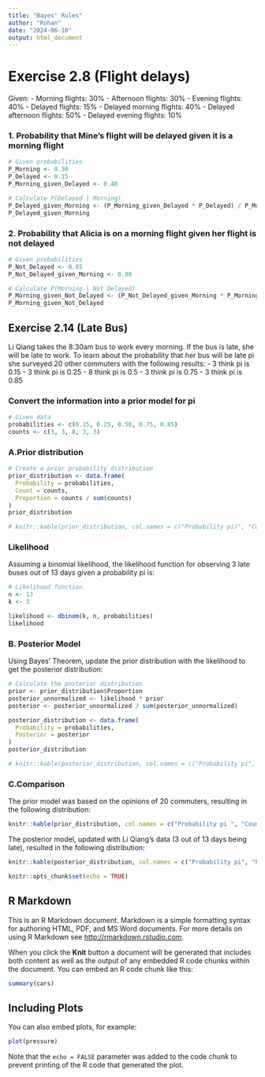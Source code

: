 ```yaml
---
title: "Bayes' Rules"
author: "Rohan"
date: "2024-06-10"
output: html_document
---
```


# Exercise 2.8 (Flight delays)


Given: - Morning flights: 30% 
- Afternoon flights: 30% 
- Evening flights: 40% 
- Delayed flights: 15% 
- Delayed morning flights: 40% 
- Delayed afternoon flights: 50% 
- Delayed evening flights: 10%


### 1. Probability that Mine's flight will be delayed given it is a morning flight

```r
# Given probabilities
P_Morning <- 0.30
P_Delayed <- 0.15
P_Morning_given_Delayed <- 0.40

# Calculate P(Delayed | Morning)
P_Delayed_given_Morning <- (P_Morning_given_Delayed * P_Delayed) / P_Morning
P_Delayed_given_Morning
```

### **2. Probability that Alicia is on a morning flight given her flight is not delayed**

```r
# Given probabilities
P_Not_Delayed <- 0.85
P_Not_Delayed_given_Morning <- 0.80

# Calculate P(Morning | Not Delayed)
P_Morning_given_Not_Delayed <- (P_Not_Delayed_given_Morning * P_Morning) / P_Not_Delayed
P_Morning_given_Not_Delayed
```

## Exercise 2.14 (Late Bus)


Li Qiang takes the 8:30am bus to work every morning. If the bus is late, she will be late to work. To learn about the probability that her bus will be late pi she surveyed 20 other commuters with the following results:
- 3 think pi is 0.15
- 3 think pi is 0.25
- 8 think pi is 0.5
- 3 think pi is 0.75
- 3 think pi is 0.85


### Convert the information into a prior model for pi

```r

# Given data
probabilities <- c(0.15, 0.25, 0.50, 0.75, 0.85)
counts <- c(3, 3, 8, 3, 3)
```

### A.Prior distribution

```r
# Create a prior probability distribution
prior_distribution <- data.frame(
  Probability = probabilities,
  Count = counts,
  Proportion = counts / sum(counts)
)
prior_distribution

# knitr::kable(prior_distribution, col.names = c("Probability pi)", "Count", "Proportion"))
```

### Likelihood


Assuming a binomial likelihood, the likelihood function for observing 3 late buses out of 13 days given a probability 
pi is:


```r
# Likelihood function
n <- 13
k <- 3

likelihood <- dbinom(k, n, probabilities)
likelihood
```

### B. Posterior Model

Using Bayes' Theorem, update the prior distribution with the likelihood to get the posterior distribution:

```r
# Calculate the posterior distribution
prior <- prior_distribution$Proportion
posterior_unnormalized <- likelihood * prior
posterior <- posterior_unnormalized / sum(posterior_unnormalized)

posterior_distribution <- data.frame(
  Probability = probabilities,
  Posterior = posterior
)
posterior_distribution

# knitr::kable(posterior_distribution, col.names = c("Probability pi", "Posterior Proportion"))

```

### C.Comparison

The prior model was based on the opinions of 20 commuters, resulting in the following distribution:

```r
knitr::kable(prior_distribution, col.names = c("Probability pi ", "Count", "Proportion"))

```

The posterior model, updated with Li Qiang's data (3 out of 13 days being late), resulted in the following distribution:

```r
knitr::kable(posterior_distribution, col.names = c("Probability pi", "Posterior Proportion"))

```

```r
knitr::opts_chunk$set(echo = TRUE)
```

## R Markdown

This is an R Markdown document. Markdown is a simple formatting syntax for authoring HTML, PDF, and MS Word documents. For more details on using R Markdown see <http://rmarkdown.rstudio.com>.

When you click the **Knit** button a document will be generated that includes both content as well as the output of any embedded R code chunks within the document. You can embed an R code chunk like this:

```r
summary(cars)
```

## Including Plots

You can also embed plots, for example:

```r
plot(pressure)
```

Note that the `echo = FALSE` parameter was added to the code chunk to prevent printing of the R code that generated the plot.
